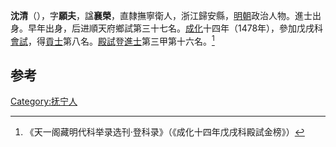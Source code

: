 '''沈清'''（{{bd|?||?||}}），字'''願夫'''，諡'''襄榮'''，直隸撫寧衛人，浙江歸安縣，[[明朝|明朝]]政治人物。進士出身。早年出身，后进順天府鄉試第三十七名。[[成化|成化]]十四年（1478年），參加戊戌科[[會試|會試]]，得[[貢士|貢士]]第八名。[[殿試|殿試]]登[[進士|進士]]第三甲第十六名。<ref>《天一阁藏明代科举录选刊·登科录》（《成化十四年戊戌科殿試金榜》）</ref>

==参考==
{{reflist}}
{{明朝人物小作品}}
{{成化十四年戊戌科殿試金榜}}

[[Category:抚宁人|Category:抚宁人]]